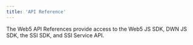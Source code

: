 ```yaml
---
title: 'API Reference'
---
```



<div>
  <p>The Web5 API References provide access to the Web5 JS SDK, DWN JS SDK, the SSI SDK, and SSI Service API.</p>
  <div className="grid grid-cols-2 gap-4">
  <ApiCard
      url="/docs/api/web5-js/"
      name="Web5 JavaScript SDK"
      description="The Web5 JS SDK provides a simple library for the necessary functionality needed to build Web5 apps at scale. It abstracts away much of the heavy-lifting and aims to make building Web5 apps as close to effortless as possible."
    />
    <ApiCard
      url="/docs/apis/ssi-service"
      name="SSI Service API"
      description="The Self Sovereign Identity Service (SSIS) facilitates all things relating to DIDs and Verifiable Credentials "
    />
    <ApiCard
      url="https://tbd54566975.github.io/dwn-sdk-js/"
      name="DWN JavaScript SDK"
      description="A decentralized personal and application data storage and message relay node, as defined in the DIF Decentralized Web Node specification. Users may have multiple Nodes that replicate their data between them."
    />
    <ApiCard
      url="https://pkg.go.dev/github.com/TBD54566975/ssi-sdk"
      name="SSI SDK - Go Docs"
      description=" The ssi-sdk intends to provide flexible functionality based on a set of standards-based primitives for building decentralized identity applications in a modular manner: with limited dependencies between components."
    />
  </div>
</div>
